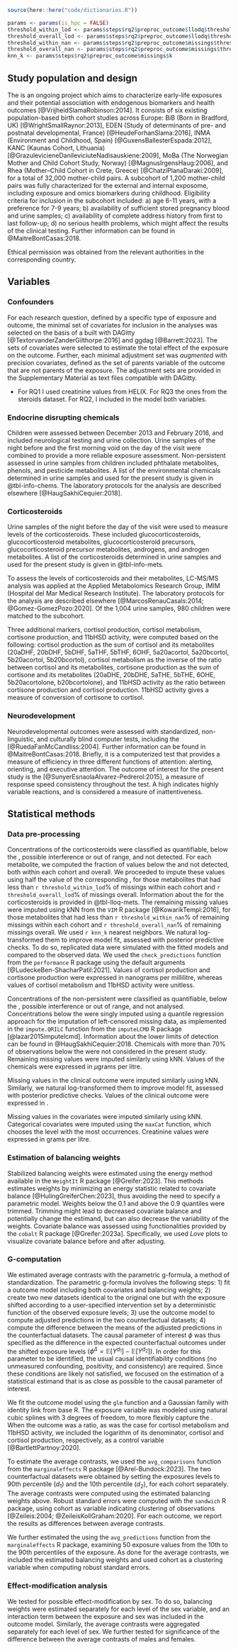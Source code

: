 ```r
source(here::here("code/dictionaries.R"))

params <- params(is_hpc = FALSE)
threshold_within_lod <- params$steps$rq2$preproc_outcome$llodq$threshold_within
threshold_overall_lod <- params$steps$rq2$preproc_outcome$llodq$threshold_overall
threshold_within_nan <- params$steps$rq2$preproc_outcome$missings$threshold_within
threshold_overall_nan <- params$steps$rq2$preproc_outcome$missings$threshold_overall
knn_k <- params$steps$rq2$preproc_outcome$missings$k
```

## Study population and design {#sec-design}

The \acr{helix} is an ongoing project which aims to characterize early-life exposures and their potential association with endogenous biomarkers and health outcomes [@VrijheidSlamaRobinson:2014]. It consists of six existing population-based birth cohort studies across Europe: BiB (Born in Bradford, UK) [@WrightSmallRaynor:2013], EDEN (Study of determinants of pre- and postnatal developmental, France) [@HeudeForhanSlama:2016], INMA (Environment and Childhood, Spain) [@GuxensBallesterEspada:2012], KANC (Kaunas Cohort, Lithuania) [@GrazulevicieneDanileviciuteNadisauskiene:2009], MoBa (The Norwegian Mother and Child Cohort Study, Norway) [@MagnusIrgensHaug:2006], and Rhea (Mother–Child Cohort in Crete, Greece) [@ChatziPlanaDaraki:2009], for a total of 32,000 mother-child pairs. A \acr{helix} subcohort of 1,200 mother-child pairs was fully characterized for the external and internal exposome, including exposure and omics biomarkers during childhood. Eligibility criteria for inclusion in the \acr{helix} subcohort included: a) age 6-11 years, with a preference for 7-9 years; b) availability of sufficient stored pregnancy blood and urine samples; c) availability of complete address history from first to last follow-up; d) no serious health problems, which might affect the results of the clinical testing. Further information can be found in @MaitreBontCasas:2018.

Ethical permission was obtained from the relevant authorities in the corresponding country.

## Variables {#sec-vars}

### Confounders {#sec-confounders}

For each research question, defined by a specific type of exposure and outcome, the minimal set of covariates for inclusion in the analyses was selected on the basis of a \acr{dag} built with DAGitty [@TextorvanderZanderGilthorpe:2016] and ggdag [@Barrett:2023]. The sets of covariates were selected to estimate the total effect of the exposure on the outcome. Further, each minimal adjustment set was *augmented* with precision covariates, defined as the set of parents variable of the outcome that are not parents of the exposure. The adjustment sets are provided in the Supplementary Material as text files compatible with DAGitty.

- For RQ1 I used creatinine values from HELIX. For RQ3 the ones from the steroids dataset. For RQ2, I included in the model both variables.

### Endocrine disrupting chemicals {#sec-edcs}

Children were assessed between December 2013 and February 2016, and included neurological testing and urine collection. Urine samples of the night before and the first morning void on the day of the visit were combined to provide a more reliable exposure assessment. Non-persistent \acr{edcs} assessed in urine samples from children included phthalate metabolites, phenols, and \acr{op} pesticide metabolites. A list of the environmental chemicals determined in urine samples and used for the present study is given in @tbl-info-chems. The laboratory protocols for the analysis are described elsewhere [@HaugSakhiCequier:2018].

### Corticosteroids {#sec-steroids}

Urine samples of the night before the day of the visit were used to measure levels of the corticosteroids. These included glucocorticosteroids, glucocorticosteroid metabolites, glucocorticosteroid precursors, glucocorticosteroid precursor metabolites, androgens, and androgen metabolites. A list of the corticosteroids determined in urine samples and used for the present study is given in @tbl-info-mets.

To assess the levels of corticosteroids and their metabolites, LC-MS/MS analysis was applied at the Applied Metabolomics Research Group, IMIM (Hospital del Mar Medical Research Institute). The laboratory protocols for the analysis are described elsewhere [@MarcosRenauCasals:2014; @Gomez-GomezPozo:2020]. Of the 1,004 urine samples, 980 children were matched to the \acr{helix} subcohort.

Three additional markers, cortisol production, cortisol metabolism, cortisone production, and 11bHSD activity, were computed based on the following: cortisol production as the sum of cortisol and its metabolites (20aDHF, 20bDHF, 5bDHF, 5aTHF, 5bTHF, 6OHF, 5a20acortol, 5a20bcortol, 5b20acortol, 5b20bcortol), cortisol metabolism as the inverse of the ratio between cortisol and its metabolites, cortisone production as the sum of cortisone and its metabolites (20aDHE, 20bDHE, 5aTHE, 5bTHE, 6OHE, 5b20acortolone, b20bcortolone), and 11bHSD activity as the ratio between cortisone production and cortisol production. 11bHSD activity gives a measure of conversion of cortisone to cortisol.

### Neurodevelopment {#sec-neurodevelopment}

Neurodevelopmental outcomes were assessed with standardized, non-linguistic, and culturally blind computer tests, including the \acr{ant} [@RuedaFanMcCandliss:2004]. Further information can be found in @MaitreBontCasas:2018. Briefly, it is a computerized test that provides a measure of efficiency in three different functions of attention: alerting, orienting, and executive attention. The outcome of interest for the present study is the \acr{hitrtse} [@SunyerEsnaolaAlvarez-Pedrerol:2015], a measure of response speed consistency throughout the test. A high \acr{hitrtse} indicates highly variable reactions, and is considered a measure of inattentiveness.

## Statistical methods {#sec-stat-methods}

### Data pre-processing {#sec-dat-preproc}

Concentrations of the corticosteroids were classified as quantifiable, below the \acr{loq}, possible interference or out of range, and not detected. For each metabolite, we computed the fraction of values below the \acr{loq} and not detected, both within each cohort and overall. We proceeded to impute these values using half the value of the corresponding \acr{lloq}, for those metabolites that had less than `r threshold_within_lod`% of missings within each cohort and `r threshold_overall_lod`% of missings overall. Information about the \acr{lloq} for the corticosteroids is provided in @tbl-lloq-mets. The remaining missing values were imputed using kNN from the `VIM` R package [@KowarikTempl:2016], for those metabolites that had less than `r threshold_within_nan`% of remaining missings within each cohort and `r threshold_overall_nan`% of remaining missings overall. We used `r knn_k` nearest neighbors. We natural log-transformed them to improve model fit, assessed with posterior predictive checks. To do so, replicated data were simulated with the fitted models and compared to the observed data. We used the `check_predictions` function from the `performance` R package using the default arguments [@LudeckeBen-ShacharPatil:2021]. Values of cortisol production and cortisone production were expressed in nanograms per millilitre, whereas values of cortisol metabolism and 11bHSD activity were unitless.

Concentrations of the non-persistent \acr{edcs} were classified as quantifiable, below the \acr{lod}, possible interference or out of range, and not analysed. Concentrations below the \acr{lod} were singly imputed using a quantile regression approach for the imputation of left-censored missing data, as implemented in the `impute.QRILC` function from the `imputeLCMD` R package [@lazar2015imputelcmd]. Information about the lower limits of detection can be found in @HaugSakhiCequier:2018. Chemicals with more than 70% of observations below the \acr{lod} were not considered in the present study. Remaining missing values were imputed similarly using kNN. Values of the chemicals were expressed in $\mu$grams per litre.

Missing values in the clinical outcome were imputed similarly using kNN. Similarly, we natural log-transformed them to improve model fit, assessed with posterior predictive checks. Values of the clinical outcome were expressed in \acr{mss}.

Missing values in the covariates were imputed similarly using kNN. Categorical covariates were imputed using the `maxCat` function, which chooses the level with the most occurrences. Creatinine values were expressed in grams per litre.

### Estimation of balancing weights {#sec-weights-est}

Stabilized balancing weights were estimated using the energy method available in the `WeightIt` R package [@Greifer:2023]. This methods estimates weights by minimizing an energy statistic related to covariate balance [@HulingGreiferChen:2023], thus avoiding the need to specify a parametric model.
Weights below the 0.1 and above the 0.9 quantiles were trimmed. Trimming might lead to decreased covariate balance and potentially change the estimand, but can also decrease the variability of the weights.
Covariate balance was assessed using functionalities provided by the `cobalt` R package [@Greifer:2023a]. Specifically, we used *Love* plots to visualize covariate balance before and after adjusting.

### G-computation {#sec-gcomp}

We estimated average contrasts with the parametric g-formula, a method of standardization. The parametric g-formula involves the following steps: 1) fit a outcome model including both covariates and balancing weights; 2) create two new datasets identical to the original one but with the exposure shifted according to a user-specified intervention set by a deterministic function of the observed exposure levels; 3) use the outcome model to compute adjusted predictions in the two counterfactual datasets; 4) compute the difference between the means of the adjusted predictions in the counterfactual datasets. The causal parameter of interest $\phi$ was thus specified as the difference in the expected counterfactual outcomes under the shifted exposure levels $\left( \phi^\Delta = \mathbb{E} \left[ Y^{d_1} \right] - \mathbb{E} \left[ Y^{d_2} \right] \right)$. In order for this parameter to be identified, the usual causal identifiability conditions (no unmeasured confounding, positivity, and consistency) are required. Since these conditions are likely not satisfied, we focused on the estimation of a statistical estimand that is as close as possible to the causal parameter of interest.

We fit the outcome model using the `glm` function and a Gaussian family with identity link from base R. The exposure variable was modeled using natural cubic splines with 3 degrees of freedom, to more flexibly capture the \acr{adrf}. When the outcome was a ratio, as was the case for cortisol metabolism and 11bHSD activity, we included the logarithm of its denominator, cortisol and cortisol production, respectively, as a control variable [@BartlettPartnoy:2020].

To estimate the average contrasts, we used the `avg_comparisons` function from the `marginaleffects` R package [@Arel-Bundock:2023]. The two counterfactual datasets were obtained by setting the exposures levels to 90th percentile ($d_1$) and the 10th percentile ($d_2$), for each cohort separately. The average contrasts were computed using the estimated balancing weights above. Robust standard errors were computed with the `sandwich` R package, using cohort as variable indicating clustering of observations [@Zeileis:2004; @ZeileisKollGraham:2020].
For each outcome, we report the results as differences between average contrasts.

We further estimated the \acr{adrf} using the `avg_predictions` function from the `marginaleffects` R package, examining 50 exposure values from the 10th to the 90th percentiles of the exposure. As done for the average contrasts, we included the estimated balancing weights and used cohort as a clustering variable when computing robust standard errors.

### Effect-modification analysis

We tested for possible effect-modification by sex. To do so, balancing weights were estimated separately for each level of the sex variable, and an interaction term between the exposure and sex was included in the outcome model. Similarly, the average contrasts were aggregated separately for each level of sex. We further tested for significance of the difference between the average contrasts of males and females.

